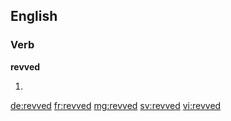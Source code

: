==English==

===Verb===
'''revved'''

# {{past of|rev}}

[[de:revved]]
[[fr:revved]]
[[mg:revved]]
[[sv:revved]]
[[vi:revved]]